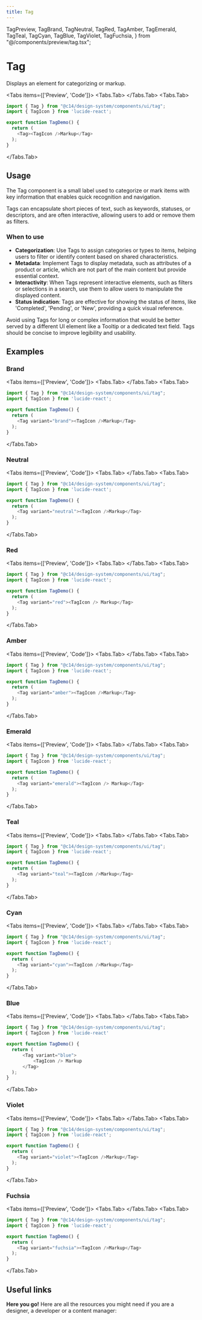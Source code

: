 ```yaml
---
title: Tag
---
```



  TagPreview,
  TagBrand,
  TagNeutral,
  TagRed,
  TagAmber,
  TagEmerald,
  TagTeal,
  TagCyan,
  TagBlue,
  TagViolet,
  TagFuchsia,
} from "@/components/preview/tag.tsx";

# Tag

Displays an element for categorizing or markup.

<Tabs items={['Preview', 'Code']}>
<Tabs.Tab>
  <TagPreview />
</Tabs.Tab>
<Tabs.Tab>
```js copy filename="tag.tsx"
import { Tag } from "@c14/design-system/components/ui/tag";
import { TagIcon } from 'lucide-react';

export function TagDemo() {
  return (
    <Tag><TagIcon />Markup</Tag>
  );
}
```
</Tabs.Tab>
</Tabs>

## Usage

The Tag component is a small label used to categorize or mark items with key information that enables quick recognition and navigation.

Tags can encapsulate short pieces of text, such as keywords, statuses, or descriptors, and are often interactive, allowing users to add or remove them as filters.

### When to use

- **Categorization**: Use Tags to assign categories or types to items, helping users to filter or identify content based on shared characteristics.
- **Metadata**: Implement Tags to display metadata, such as attributes of a product or article, which are not part of the main content but provide essential context.
- **Interactivity**: When Tags represent interactive elements, such as filters or selections in a search, use them to allow users to manipulate the displayed content.
- **Status indication**: Tags are effective for showing the status of items, like 'Completed', 'Pending', or 'New', providing a quick visual reference.

Avoid using Tags for long or complex information that would be better served by a different UI element like a Tooltip or a dedicated text field. Tags should be concise to improve legibility and usability.

## Examples

### Brand

<Tabs items={['Preview', 'Code']}>
<Tabs.Tab>
  <TagBrand />
</Tabs.Tab>
<Tabs.Tab>
```js copy /variant="brand"/ filename="tag.tsx"
import { Tag } from "@c14/design-system/components/ui/tag";
import { TagIcon } from 'lucide-react';

export function TagDemo() {
  return (
    <Tag variant="brand"><TagIcon />Markup</Tag>
  );
}
```
</Tabs.Tab>
</Tabs>

### Neutral

<Tabs items={['Preview', 'Code']}>
<Tabs.Tab>
  <TagNeutral />
</Tabs.Tab>
<Tabs.Tab>
```js copy /variant="neutral"/ filename="tag.tsx"
import { Tag } from "@c14/design-system/components/ui/tag";
import { TagIcon } from 'lucide-react';

export function TagDemo() {
  return (
    <Tag variant="neutral"><TagIcon />Markup</Tag>
  );
}
```
</Tabs.Tab>
</Tabs>

### Red

<Tabs items={['Preview', 'Code']}>
<Tabs.Tab>
  <TagRed />
</Tabs.Tab>
<Tabs.Tab>
```js copy /variant="red"/ filename="tag.tsx"
import { Tag } from "@c14/design-system/components/ui/tag";
import { TagIcon } from 'lucide-react';

export function TagDemo() {
  return (
    <Tag variant="red"><TagIcon /> Markup</Tag>
  );
}
```
</Tabs.Tab>
</Tabs>

### Amber

<Tabs items={['Preview', 'Code']}>
<Tabs.Tab>
  <TagAmber />
</Tabs.Tab>
<Tabs.Tab>
```js copy /variant="amber"/ filename="tag.tsx"
import { Tag } from "@c14/design-system/components/ui/tag";
import { TagIcon } from 'lucide-react';

export function TagDemo() {
  return (
    <Tag variant="amber"><TagIcon />Markup</Tag>
  );
}
```
</Tabs.Tab>
</Tabs>

### Emerald

<Tabs items={['Preview', 'Code']}>
<Tabs.Tab>
  <TagEmerald />
</Tabs.Tab>
<Tabs.Tab>
```js copy /variant="emerald"/ filename="tag.tsx"
import { Tag } from "@c14/design-system/components/ui/tag";
import { TagIcon } from 'lucide-react';

export function TagDemo() {
  return (
    <Tag variant="emerald"><TagIcon /> Markup</Tag>
  );
}
```
</Tabs.Tab>
</Tabs>

### Teal

<Tabs items={['Preview', 'Code']}>
<Tabs.Tab>
  <TagTeal />
</Tabs.Tab>
<Tabs.Tab>
```js copy /variant="teal"/ filename="tag.tsx"
import { Tag } from "@c14/design-system/components/ui/tag";
import { TagIcon } from 'lucide-react';

export function TagDemo() {
  return (
    <Tag variant="teal"><TagIcon />Markup</Tag>
  );
}
```
</Tabs.Tab>
</Tabs>

### Cyan

<Tabs items={['Preview', 'Code']}>
<Tabs.Tab>
  <TagCyan />
</Tabs.Tab>
<Tabs.Tab>
```js copy /variant="cyan"/ filename="tag.tsx"
import { Tag } from "@c14/design-system/components/ui/tag";
import { TagIcon } from 'lucide-react';

export function TagDemo() {
  return (
    <Tag variant="cyan"><TagIcon />Markup</Tag>
  );
}
```
</Tabs.Tab>
</Tabs>

### Blue

<Tabs items={['Preview', 'Code']}>
<Tabs.Tab>
  <TagBlue />
</Tabs.Tab>
<Tabs.Tab>
```js copy /variant="blue"/ filename="tag.tsx"
import { Tag } from "@c14/design-system/components/ui/tag";
import { TagIcon } from 'lucide-react'

export function TagDemo() {
  return (
      <Tag variant="blue">
          <TagIcon /> Markup
      </Tag>
  );
}
```
</Tabs.Tab>
</Tabs>

### Violet

<Tabs items={['Preview', 'Code']}>
<Tabs.Tab>
  <TagViolet />
</Tabs.Tab>
<Tabs.Tab>
```js copy /variant="violet"/ filename="tag.tsx"
import { Tag } from "@c14/design-system/components/ui/tag";
import { TagIcon } from 'lucide-react';

export function TagDemo() {
  return (
    <Tag variant="violet"><TagIcon />Markup</Tag>
  );
}
```
</Tabs.Tab>
</Tabs>

### Fuchsia

<Tabs items={['Preview', 'Code']}>
<Tabs.Tab>
  <TagFuchsia />
</Tabs.Tab>
<Tabs.Tab>
```js copy /variant="fuchsia"/ filename="tag.tsx"
import { Tag } from "@c14/design-system/components/ui/tag";
import { TagIcon } from 'lucide-react';

export function TagDemo() {
  return (
    <Tag variant="fuchsia"><TagIcon />Markup</Tag>
  );
}
```
</Tabs.Tab>
</Tabs>

## Useful links

**Here you go!** Here are all the resources you might need if you are a designer, a developer or a content manager:

<Cards className="mt-8">
  <Card
    title="🪄 Figma"
    href="https://www.figma.com/design/GURLNa08cG0eTbioJtPwub/%F0%9F%92%BE-C14%2Fdesign-system?node-id=639-31205&t=jWCgbJWcyEzdpwjF-1"
  />
</Cards>
